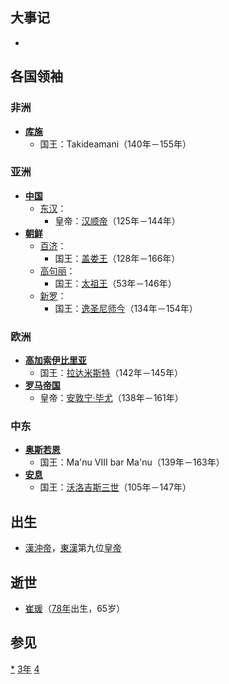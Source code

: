{{yearTOC|143|东汉'''[[汉安|汉安]]二年'''}}

== 大事记 ==
*

== 各国领袖 ==
=== 非洲 ===
*'''[[库施|库施]]'''
**国王：Takideamani（140年－155年）

=== 亚洲 ===
*'''[[中国|中国]]'''
**[[东汉|东汉]]：
***皇帝：[[汉顺帝|汉顺帝]]（125年－144年）
*'''[[朝鲜民主主义人民共和国|朝鲜]]'''
**[[百濟|百济]]：
***国王：[[盖娄王|盖娄王]]（128年－166年）
**[[高句丽|高句丽]]：
***国王：[[太祖王|太祖王]]（53年－146年）
**[[新罗|新罗]]：
***国王：[[逸圣尼师今|逸圣尼师今]]（134年－154年）

=== 欧洲 ===
*'''[[高加索伊比利亞王國|高加索伊比里亚]]'''
**国王：[[拉达米斯特|拉达米斯特]]（142年－145年）
*'''[[羅馬帝國|罗马帝国]]'''
**皇帝：[[安敦宁·毕尤|安敦宁·毕尤]]（138年－161年）

=== 中东 ===
*'''[[奥斯若恩|奥斯若恩]]'''
**国王：Ma'nu VIII bar Ma'nu（139年－163年）
*'''[[安息_(国家)|安息]]''' 
**国王：[[沃洛吉斯三世|沃洛吉斯三世]]（105年－147年）

== 出生 ==
*[[漢沖帝|漢沖帝]]，[[東漢|東漢]]第九位[[皇帝|皇帝]]

== 逝世 ==
*[[崔瑗|崔瑗]]（[[78年|78年]]出生，65岁）

== 参见 ==
{{Wikisource year mention}}

[[Category:143年|*]]
[[Category:140年代|3年]]
[[Category:2世纪各年|4]]